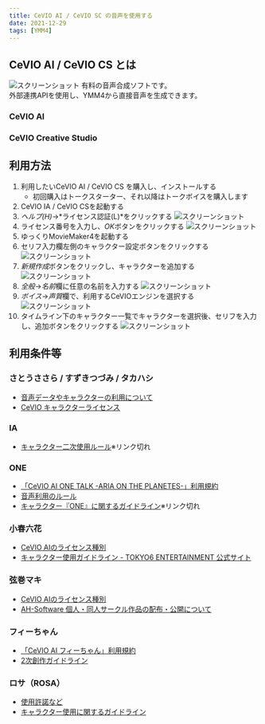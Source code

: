 ```yaml
---
title: CeVIO AI / CeVIO SC の音声を使用する
date: 2021-12-29
tags: [YMM4]
---
```

## CeVIO AI / CeVIO CS とは
![スクリーンショット](CeVIOを使用する_5641.png)
有料の音声合成ソフトです。  
外部連携APIを使用し、YMM4から直接音声を生成できます。
### CeVIO AI
<Flex>
    <AmazonCard item="B09L51TBV1"/>
    <AmazonCard item="B09JJGC1FG"/>
    <AmazonCard item="B09JJTV31Q"/>
    <AmazonCard item="B08R1D2ZMP"/>
    <AmazonCard item="B093LC7RY2"/>
    <AmazonCard item="B09MLXCRCH"/>
    <AmazonCard item="B09MKGJHN7"/>
</Flex>

### CeVIO Creative Studio
<Flex>
    <AmazonCard item="B01MXNYBFM"/>
    <AmazonCard item="B01NB9XW1L"/>
</Flex>

## 利用方法
1. 利用したいCeVIO AI / CeVIO CS を購入し、インストールする
    - 初回購入はトークスターター、それ以降はトークボイスを購入します
1. CeVIO IA / CeVIO CSを起動する
1. *ヘルプ(H)*→*ライセンス認証(L)*をクリックする
![スクリーンショット](CeVIOを使用する_0037.png)
1. ライセンス番号を入力し、*OK*ボタンをクリックする
![スクリーンショット](CeVIOを使用する_0402.png)
1. ゆっくりMovieMaker4を起動する
1. セリフ入力欄左側のキャラクター設定ボタンをクリックする
![スクリーンショット](CeVIOを使用する_3217.png)
1. *新規作成*ボタンをクリックし、キャラクターを追加する
![スクリーンショット](CeVIOを使用する_3412.png)
1. *全般*→*名前*欄に任意の名前を入力する
![スクリーンショット](CeVIOを使用する_3523.png)
1. *ボイス*→*声質*欄で、利用するCeVIOエンジンを選択する
![スクリーンショット](CeVIOを使用する_3752.png)
1. タイムライン下のキャラクター一覧でキャラクターを選択後、セリフを入力し、追加ボタンをクリックする
![スクリーンショット](CeVIOを使用する_3911.png)

## 利用条件等
### さとうささら / すずきつづみ / タカハシ
- [音声データやキャラクターの利用について](https://cevio.jp/commercial/)
- [CeVIO キャラクターライセンス](https://cevio.jp/cevio_character_licence/)

### IA
- [キャラクター二次使用ルール](https://1stplace.co.jp/contact/voice_character_rule.pdf)※リンク切れ

### ONE
- [「CeVIO AI ONE TALK -ARIA ON THE PLANETES-」利用規約](https://www.techno-speech-products.com/cevio-ai-one-talk-terms)
- [音声利用のルール](https://1stplace.co.jp/original/software/cevio/voice_rule.pdf)
- [キャラクター『ONE』に関するガイドライン](https://1stplace.co.jp/contact/voice_character_rule.pdf)※リンク切れ

### 小春六花
- [CeVIO AIのライセンス種別](https://www.ah-soft.com/commercial/cevio/)
- [キャラクター使用ガイドライン - TOKYO6 ENTERTAINMENT 公式サイト](https://tokyo6.tokyo/guidelines/)

### 弦巻マキ
- [CeVIO AIのライセンス種別](https://www.ah-soft.com/commercial/cevio/)
- [AH-Software 個人・同人サークル作品の配布・公開について](https://www.ah-soft.com/licensee/)

### フィーちゃん
- [「CeVIO AI フィーちゃん」利用規約](https://www.techno-speech-products.com/cevio-ai-fee-chan-talk-terms)
- [2次創作ガイドライン](http://info.u-stella.co.jp/fanfiction-guideline/)

### ロサ（ROSA）
- [使用許諾など](https://www.ssw.co.jp/products/talk/cevio_rosa/license.html)
- [キャラクター使用に関するガイドライン](https://www.ssw.co.jp/products/talk/cevio_rosa/c_guide.html)
